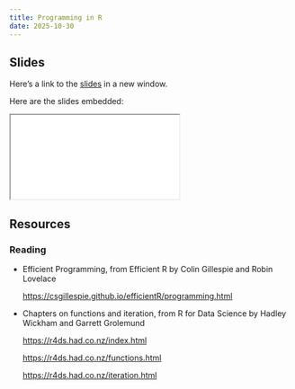 ```yaml
---
title: Programming in R
date: 2025-10-30
---
```


## Slides

Here's a link to the [slides](/slides/03-programming/index.qmd){target="_blank"} in a new window. 

Here are the slides embedded:

<iframe class="slide-deck ar16x9" src="/slides/03-programming/index.html" title="03-programming slides">
</iframe>

## Resources

### Reading

- Efficient Programming, from Efficient R by Colin Gillespie and Robin Lovelace

  <https://csgillespie.github.io/efficientR/programming.html>

- Chapters on functions and iteration, from R for Data Science by Hadley Wickham and Garrett Grolemund

  <https://r4ds.had.co.nz/index.html>
  
  <https://r4ds.had.co.nz/functions.html>

  <https://r4ds.had.co.nz/iteration.html>

